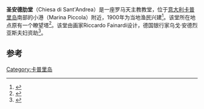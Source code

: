 '''圣安德肋堂'''（Chiesa di Sant'Andrea）是一座罗马天主教教堂，位于[[意大利|意大利]][[卡普里岛|卡普里岛]]南部的小港（Marina Piccola）附近，1900年为当地渔民兴建<ref name="BennettKavanagh2011">{{cite book|last1=Bennett|first1=Martin Wilmot|last2=Kavanagh|first2=Fergal|last3=Squillante|first3=Fiorella|title=Fodor's the Amalfi Coast, Capri & Naples|url=http://books.google.com/books?id=3ecCDwhHA_cC&pg=PA115|accessdate=10 July 2012|date=18 October 2011|publisher=Random House Digital, Inc.|isbn=978-0-679-00933-7|pages=115–}}</ref>。该堂所在地点原有一个瞭望塔<ref name="CN">{{cite web|url=http://www.capri.net/en/churches|title=Church of Sant'Andrea|publisher=Capri.net|accessdate=11 July 2012|archive-url=https://web.archive.org/web/20120618224456/http://www.capri.net/en/churches|archive-date=2012-06-18|dead-url=yes}}</ref>。该堂由画家Riccardo Fainardi设计，德国银行家乌戈·安德烈亚斯夫妇资助<ref>{{cite web|url=http://www.capritourism.com/en/article?article1_id=1703|title=Chiesa di Sant'Andrea|publisher=Capritourism.com|accessdate=11 July 2012|archive-date=2016-09-24|archive-url=https://web.archive.org/web/20160924084343/http://www.capritourism.com/en/article?article1_id=1703|dead-url=no}}</ref>。

==参考==
{{Reflist}}
{{Coord|40|32|43.25|N|14|14|6.52|E|region:IT|display=title}}
[[Category:卡普里岛|Category:卡普里岛]]